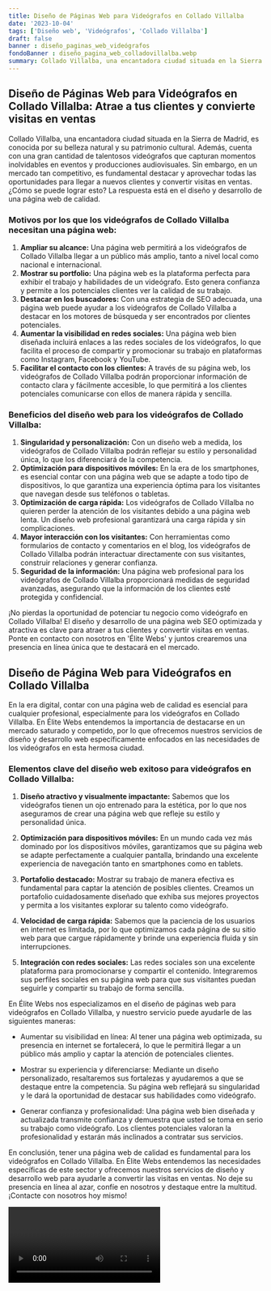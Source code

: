 ```yaml
---
title: Diseño de Páginas Web para Videógrafos en Collado Villalba
date: '2023-10-04'
tags: ['Diseño web', 'Videógrafos', 'Collado Villalba']
draft: false
banner : diseño_paginas_web_videógrafos
fondoBanner : diseño_pagina_web_colladovillalba.webp
summary: Collado Villalba, una encantadora ciudad situada en la Sierra de Madrid, es conocida por su belleza natural y su patrimonio cultural. Además, cuenta con una gran cantidad de talentosos videógrafos que capturan momentos inolvidables en eventos y producciones audiovisuales. Sin embargo, en un mercado tan competitivo, es fundamental destacar y aprovechar todas las oportunidades para llegar a nuevos clientes y convertir visitas en ventas. ¿Cómo se puede lograr esto? La respuesta está en el diseño y desarrollo de una página web de calidad.
---
```


## Diseño de Páginas Web para Videógrafos en Collado Villalba: Atrae a tus clientes y convierte visitas en ventas

Collado Villalba, una encantadora ciudad situada en la Sierra de Madrid, es conocida por su belleza natural y su patrimonio cultural. Además, cuenta con una gran cantidad de talentosos videógrafos que capturan momentos inolvidables en eventos y producciones audiovisuales. Sin embargo, en un mercado tan competitivo, es fundamental destacar y aprovechar todas las oportunidades para llegar a nuevos clientes y convertir visitas en ventas. ¿Cómo se puede lograr esto? La respuesta está en el diseño y desarrollo de una página web de calidad.

### Motivos por los que los videógrafos de Collado Villalba necesitan una página web:

1. **Ampliar su alcance:** Una página web permitirá a los videógrafos de Collado Villalba llegar a un público más amplio, tanto a nivel local como nacional e internacional.
2. **Mostrar su portfolio:** Una página web es la plataforma perfecta para exhibir el trabajo y habilidades de un videógrafo. Esto genera confianza y permite a los potenciales clientes ver la calidad de su trabajo.
3. **Destacar en los buscadores:** Con una estrategia de SEO adecuada, una página web puede ayudar a los videógrafos de Collado Villalba a destacar en los motores de búsqueda y ser encontrados por clientes potenciales.
4. **Aumentar la visibilidad en redes sociales:** Una página web bien diseñada incluirá enlaces a las redes sociales de los videógrafos, lo que facilita el proceso de compartir y promocionar su trabajo en plataformas como Instagram, Facebook y YouTube.
5. **Facilitar el contacto con los clientes:** A través de su página web, los videógrafos de Collado Villalba podrán proporcionar información de contacto clara y fácilmente accesible, lo que permitirá a los clientes potenciales comunicarse con ellos de manera rápida y sencilla.

### Beneficios del diseño web para los videógrafos de Collado Villalba:

1. **Singularidad y personalización:** Con un diseño web a medida, los videógrafos de Collado Villalba podrán reflejar su estilo y personalidad única, lo que los diferenciará de la competencia.
2. **Optimización para dispositivos móviles:** En la era de los smartphones, es esencial contar con una página web que se adapte a todo tipo de dispositivos, lo que garantiza una experiencia óptima para los visitantes que navegan desde sus teléfonos o tabletas.
3. **Optimización de carga rápida:** Los videógrafos de Collado Villalba no quieren perder la atención de los visitantes debido a una página web lenta. Un diseño web profesional garantizará una carga rápida y sin complicaciones.
4. **Mayor interacción con los visitantes:** Con herramientas como formularios de contacto y comentarios en el blog, los videógrafos de Collado Villalba podrán interactuar directamente con sus visitantes, construir relaciones y generar confianza.
5. **Seguridad de la información:** Una página web profesional para los videógrafos de Collado Villalba proporcionará medidas de seguridad avanzadas, asegurando que la información de los clientes esté protegida y confidencial.

¡No pierdas la oportunidad de potenciar tu negocio como videógrafo en Collado Villalba! El diseño y desarrollo de una página web SEO optimizada y atractiva es clave para atraer a tus clientes y convertir visitas en ventas. Ponte en contacto con nosotros en 'Élite Webs' y juntos crearemos una presencia en línea única que te destacará en el mercado.

<GifSeo />

<Cta />

## Diseño de Página Web para Videógrafos en Collado Villalba

En la era digital, contar con una página web de calidad es esencial para cualquier profesional, especialmente para los videógrafos en Collado Villalba. En Élite Webs entendemos la importancia de destacarse en un mercado saturado y competido, por lo que ofrecemos nuestros servicios de diseño y desarrollo web específicamente enfocados en las necesidades de los videógrafos en esta hermosa ciudad.

### Elementos clave del diseño web exitoso para videógrafos en Collado Villalba:

1. **Diseño atractivo y visualmente impactante:** Sabemos que los videógrafos tienen un ojo entrenado para la estética, por lo que nos aseguramos de crear una página web que refleje su estilo y personalidad única.

2. **Optimización para dispositivos móviles:** En un mundo cada vez más dominado por los dispositivos móviles, garantizamos que su página web se adapte perfectamente a cualquier pantalla, brindando una excelente experiencia de navegación tanto en smartphones como en tablets.

3. **Portafolio destacado:** Mostrar su trabajo de manera efectiva es fundamental para captar la atención de posibles clientes. Creamos un portafolio cuidadosamente diseñado que exhiba sus mejores proyectos y permita a los visitantes explorar su talento como videógrafo.

4. **Velocidad de carga rápida:** Sabemos que la paciencia de los usuarios en internet es limitada, por lo que optimizamos cada página de su sitio web para que cargue rápidamente y brinde una experiencia fluida y sin interrupciones.

5. **Integración con redes sociales:** Las redes sociales son una excelente plataforma para promocionarse y compartir el contenido. Integraremos sus perfiles sociales en su página web para que sus visitantes puedan seguirle y compartir su trabajo de forma sencilla.

En Élite Webs nos especializamos en el diseño de páginas web para videógrafos en Collado Villalba, y nuestro servicio puede ayudarle de las siguientes maneras:

- Aumentar su visibilidad en línea: Al tener una página web optimizada, su presencia en internet se fortalecerá, lo que le permitirá llegar a un público más amplio y captar la atención de potenciales clientes.

- Mostrar su experiencia y diferenciarse: Mediante un diseño personalizado, resaltaremos sus fortalezas y ayudaremos a que se destaque entre la competencia. Su página web reflejará su singularidad y le dará la oportunidad de destacar sus habilidades como videógrafo.

- Generar confianza y profesionalidad: Una página web bien diseñada y actualizada transmite confianza y demuestra que usted se toma en serio su trabajo como videógrafo. Los clientes potenciales valoran la profesionalidad y estarán más inclinados a contratar sus servicios.

En conclusión, tener una página web de calidad es fundamental para los videógrafos en Collado Villalba. En Élite Webs entendemos las necesidades específicas de este sector y ofrecemos nuestros servicios de diseño y desarrollo web para ayudarle a convertir las visitas en ventas. No deje su presencia en línea al azar, confíe en nosotros y destaque entre la multitud. ¡Contacte con nosotros hoy mismo!

<Video />

<CtaBot job='Videógrafos' city='Collado Villalba'/>

<Gmaps query='Collado Villalba+españa+maps' />